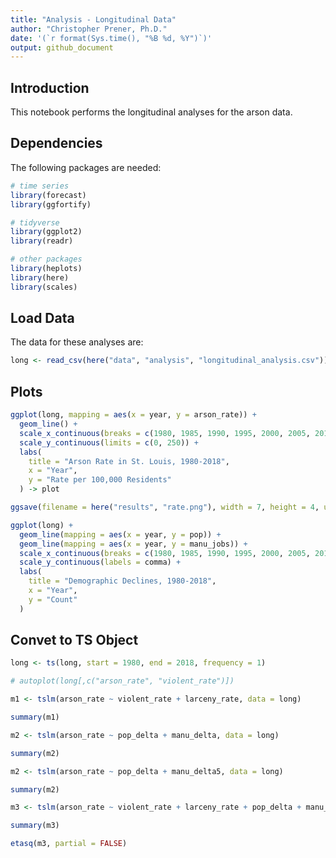 ```yaml
---
title: "Analysis - Longitudinal Data"
author: "Christopher Prener, Ph.D."
date: '(`r format(Sys.time(), "%B %d, %Y")`)'
output: github_document
---
```


## Introduction
This notebook performs the longitudinal analyses for the arson data.

## Dependencies
The following packages are needed:

```r
# time series
library(forecast)
library(ggfortify)

# tidyverse
library(ggplot2)
library(readr)

# other packages
library(heplots)
library(here)
library(scales)
```

## Load Data
The data for these analyses are:

```r
long <- read_csv(here("data", "analysis", "longitudinal_analysis.csv"))
```


## Plots

```r
ggplot(long, mapping = aes(x = year, y = arson_rate)) +
  geom_line() +
  scale_x_continuous(breaks = c(1980, 1985, 1990, 1995, 2000, 2005, 2010, 2015, 2018)) +
  scale_y_continuous(limits = c(0, 250)) +
  labs(
    title = "Arson Rate in St. Louis, 1980-2018",
    x = "Year",
    y = "Rate per 100,000 Residents"
  ) -> plot

ggsave(filename = here("results", "rate.png"), width = 7, height = 4, units = "in", dpi = 500)
```


```r
ggplot(long) +
  geom_line(mapping = aes(x = year, y = pop)) +
  geom_line(mapping = aes(x = year, y = manu_jobs)) + 
  scale_x_continuous(breaks = c(1980, 1985, 1990, 1995, 2000, 2005, 2010, 2015, 2018)) +
  scale_y_continuous(labels = comma) +
  labs(
    title = "Demographic Declines, 1980-2018",
    x = "Year",
    y = "Count"
  )
```

## Convet to TS Object

```r
long <- ts(long, start = 1980, end = 2018, frequency = 1)
```

```r
# autoplot(long[,c("arson_rate", "violent_rate")])
```


```r
m1 <- tslm(arson_rate ~ violent_rate + larceny_rate, data = long)

summary(m1)
```

```r
m2 <- tslm(arson_rate ~ pop_delta + manu_delta, data = long)

summary(m2)
```

```r
m2 <- tslm(arson_rate ~ pop_delta + manu_delta5, data = long)

summary(m2)
```

```r
m3 <- tslm(arson_rate ~ violent_rate + larceny_rate + pop_delta + manu_delta, data = long)

summary(m3)
```

```r
etasq(m3, partial = FALSE)
```

